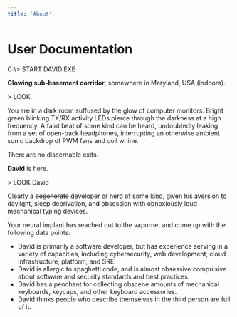 ```yaml
---
title: 'About'
---
```


# User Documentation

C:\\&gt; START DAVID.EXE

**Glowing sub-basement corridor**, somewhere in Maryland, USA (indoors).

&gt; LOOK

You are in a dark room suffused by the glow of computer monitors. Bright
green blinking TX/RX activity LEDs pierce through the darkness at a
high frequency. A faint beat of some kind can be heard, undoubtedly
leaking from a set of open-back headphones, interrupting an otherwise
ambient sonic backdrop of PWM fans and coil whine.

There are no discernable exits.

**David** is here.

&gt; LOOK David

Clearly a ~~degenerate~~ developer or nerd of some kind, given his
aversion to daylight, sleep deprivation, and obsession with obnoxiously
loud mechanical typing devices.

Your neural implant has reached out to the vapornet and come up with
the following data points:

- David is primarily a software developer, but has experience serving
  in a variety of capacities, including cybersecurity, web development,
  cloud infrastructure, platform, and SRE.
- David is allergic to spaghetti code, and is almost obsessive
  compulsive about software and security standards and best practices.
- David has a penchant for collecting obscene amounts of mechanical
  keyboards, keycaps, and other keyboard accessories.
- David thinks people who describe themselves in the third person are
  full of it.
